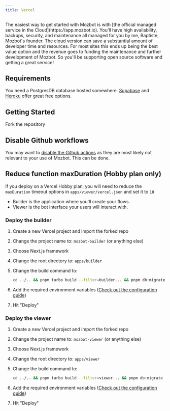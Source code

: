 ```yaml
---
title: Vercel
---
```


<Note>
  The easiest way to get started with Mozbot is with [the official managed
  service in the Cloud](https://app.mozbot.io). You'll have high availability,
  backups, security, and maintenance all managed for you by me, Baptiste,
  Mozbot's founder. The cloud version can save a substantial amount of developer
  time and resources. For most sites this ends up being the best value option
  and the revenue goes to funding the maintenance and further development of
  Mozbot. So you'll be supporting open source software and getting a great
  service!
</Note>

## Requirements

You need a PostgresDB database hosted somewhere. [Supabase](https://supabase.com/) and [Heroku](https://www.heroku.com/) offer great free options.

## Getting Started

Fork the repository

## Disable Github workflows

You may want to [disable the Github actions](https://docs.github.com/en/actions/using-workflows/disabling-and-enabling-a-workflow) as they are most likely not relevant to your use of Mozbot. This can be done.

## Reduce function maxDuration (Hobby plan only)

If you deploy on a Vercel Hobby plan, you will need to reduce the `maxDuration` timeout options in `apps/viewer/vercel.json` and set it to `10`

<Note>

- Builder is the application where you'll create your flows.
- Viewer is the bot interface your users will interact with.

</Note>

### Deploy the builder

1. Create a new Vercel project and import the forked repo
2. Change the project name to: `mozbot-builder` (or anything else)
3. Choose Next.js framework
4. Change the root directory to: `apps/builder`
5. Change the build command to:

   ```sh
   cd ../.. && pnpm turbo build --filter=builder... && pnpm db:migrate
   ```

6. Add the required environment variables ([Check out the configuration guide](/self-hosting/configuration))
7. Hit "Deploy"

### Deploy the viewer

1. Create a new Vercel project and import the forked repo
2. Change the project name to: `mozbot-viewer` (or anything else)
3. Choose Next.js framework
4. Change the root directory to: `apps/viewer`
5. Change the build command to:

   ```sh
   cd ../.. && pnpm turbo build --filter=viewer... && pnpm db:migrate
   ```

6. Add the required environment variables ([Check out the configuration guide](/self-hosting/configuration))
7. Hit "Deploy"
